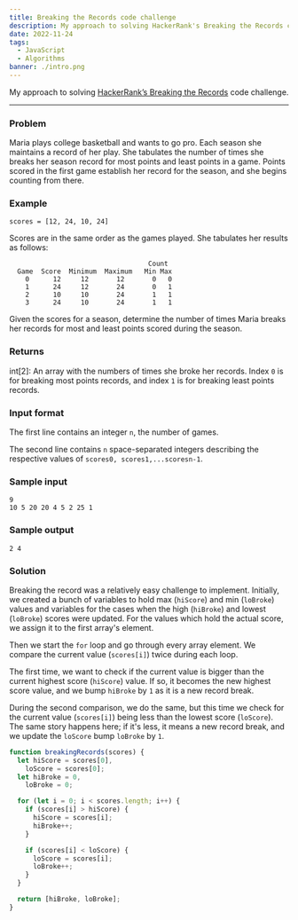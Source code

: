 ```yaml
---
title: Breaking the Records code challenge
description: My approach to solving HackerRank's Breaking the Records code challenge
date: 2022-11-24
tags:
  - JavaScript
  - Algorithms
banner: ./intro.png
---
```


My approach to solving [HackerRank’s Breaking the Records](https://www.hackerrank.com/challenges/breaking-best-and-worst-records/problem) code challenge.

---

### Problem

Maria plays college basketball and wants to go pro. Each season she maintains a record of her play. She tabulates the number of times she breaks her season record for most points and least points in a game. Points scored in the first game establish her record for the season, and she begins counting from there.

### Example

`scores = [12, 24, 10, 24]`

Scores are in the same order as the games played. She tabulates her results as follows:

```
                                   Count
  Game  Score  Minimum  Maximum   Min Max
    0      12     12       12       0   0
    1      24     12       24       0   1
    2      10     10       24       1   1
    3      24     10       24       1   1
```

Given the scores for a season, determine the number of times Maria breaks her records for most and least points scored during the season.

### Returns

int[2]: An array with the numbers of times she broke her records. Index `0` is for breaking most points records, and index `1` is for breaking least points records.

### Input format

The first line contains an integer `n`, the number of games.

The second line contains `n` space-separated integers describing the respective values of `scores0, scores1,...scoresn-1`.

### Sample input

```
9
10 5 20 20 4 5 2 25 1
```

### Sample output

```
2 4
```

### Solution

Breaking the record was a relatively easy challenge to implement. Initially, we created a bunch of variables to hold max (`hiScore`) and min (`loBroke`) values and variables for the cases when the high (`hiBroke`) and lowest (`loBroke`) scores were updated. For the values which hold the actual score, we assign it to the first array's element.

Then we start the `for` loop and go through every array element. We compare the current value (`scores[i]`) twice during each loop.

The first time, we want to check if the current value is bigger than the current highest score (`hiScore`) value. If so, it becomes the new highest score value, and we bump `hiBroke` by `1` as it is a new record break.

During the second comparison, we do the same, but this time we check for the current value (`scores[i]`) being less than the lowest score (`loScore`). The same story happens here; if it's less, it means a new record break, and we update the `loScore` bump `loBroke` by `1`.

```js
function breakingRecords(scores) {
  let hiScore = scores[0],
    loScore = scores[0];
  let hiBroke = 0,
    loBroke = 0;

  for (let i = 0; i < scores.length; i++) {
    if (scores[i] > hiScore) {
      hiScore = scores[i];
      hiBroke++;
    }

    if (scores[i] < loScore) {
      loScore = scores[i];
      loBroke++;
    }
  }

  return [hiBroke, loBroke];
}
```